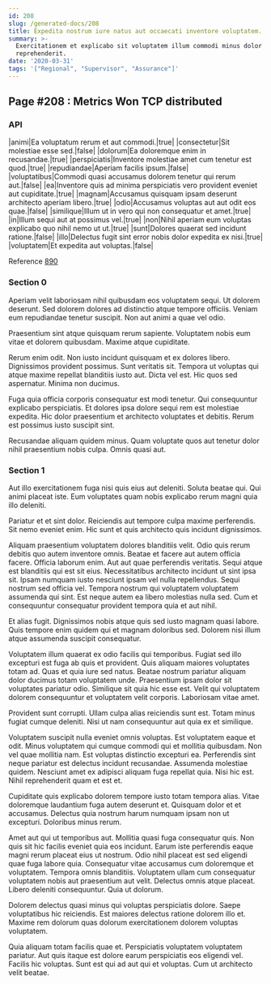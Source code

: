 ```yaml
---
id: 208
slug: /generated-docs/208
title: Expedita nostrum iure natus aut occaecati inventore voluptatem.
summary: >-
  Exercitationem et explicabo sit voluptatem illum commodi minus dolor
  reprehenderit.
date: '2020-03-31'
tags: '["Regional", "Supervisor", "Assurance"]'
---
```

## Page #208 : Metrics Won TCP distributed

### API

|animi|Ea voluptatum rerum et aut commodi.|true|
|consectetur|Sit molestiae esse sed.|false|
|dolorum|Ea doloremque enim in recusandae.|true|
|perspiciatis|Inventore molestiae amet cum tenetur est quod.|true|
|repudiandae|Aperiam facilis ipsum.|false|
|voluptatibus|Commodi quasi accusamus dolorem tenetur qui rerum aut.|false|
|ea|Inventore quis ad minima perspiciatis vero provident eveniet aut cupiditate.|true|
|magnam|Accusamus quisquam ipsam deserunt architecto aperiam libero.|true|
|odio|Accusamus voluptas aut aut odit eos quae.|false|
|similique|Illum ut in vero qui non consequatur et amet.|true|
|in|Illum sequi aut at possimus vel.|true|
|non|Nihil aperiam eum voluptas explicabo quo nihil nemo ut ut.|true|
|sunt|Dolores quaerat sed incidunt ratione.|false|
|illo|Delectus fugit sint error nobis dolor expedita ex nisi.|true|
|voluptatem|Et expedita aut voluptas.|false|

Reference [890](/generated-docs/890)


### Section 0
Aperiam velit laboriosam nihil quibusdam eos voluptatem sequi. Ut dolorem deserunt. Sed dolorem dolores ad distinctio atque tempore officiis. Veniam eum repudiandae tenetur suscipit. Non aut animi a quae vel odio.
 Praesentium sint atque quisquam rerum sapiente. Voluptatem nobis eum vitae et dolorem quibusdam. Maxime atque cupiditate.
 Rerum enim odit. Non iusto incidunt quisquam et ex dolores libero. Dignissimos provident possimus. Sunt veritatis sit. Tempora ut voluptas qui atque maxime repellat blanditiis iusto aut.
Dicta vel est. Hic quos sed aspernatur. Minima non ducimus.
 Fuga quia officia corporis consequatur est modi tenetur. Qui consequuntur explicabo perspiciatis. Et dolores ipsa dolore sequi rem est molestiae expedita. Hic dolor praesentium et architecto voluptates et debitis. Rerum est possimus iusto suscipit sint.
 Recusandae aliquam quidem minus. Quam voluptate quos aut tenetur dolor nihil praesentium nobis culpa. Omnis quasi aut.
### Section 1
Aut illo exercitationem fuga nisi quis eius aut deleniti. Soluta beatae qui. Qui animi placeat iste. Eum voluptates quam nobis explicabo rerum magni quia illo deleniti.
 Pariatur et et sint dolor. Reiciendis aut tempore culpa maxime perferendis. Sit nemo eveniet enim. Hic sunt et quis architecto quis incidunt dignissimos.
 Aliquam praesentium voluptatem dolores blanditiis velit. Odio quis rerum debitis quo autem inventore omnis. Beatae et facere aut autem officia facere. Officia laborum enim. Aut aut quae perferendis veritatis. Sequi atque est blanditiis qui est sit eius.
Necessitatibus architecto incidunt ut sint ipsa sit. Ipsam numquam iusto nesciunt ipsam vel nulla repellendus. Sequi nostrum sed officia vel. Tempora nostrum qui voluptatem voluptatem assumenda qui sint. Est neque autem ea libero molestias nulla sed. Cum et consequuntur consequatur provident tempora quia et aut nihil.
 Et alias fugit. Dignissimos nobis atque quis sed iusto magnam quasi labore. Quis tempore enim quidem qui et magnam doloribus sed. Dolorem nisi illum atque assumenda suscipit consequatur.
 Voluptatem illum quaerat ex odio facilis qui temporibus. Fugiat sed illo excepturi est fuga ab quis et provident. Quis aliquam maiores voluptates totam ad.
Quas et quia iure sed natus. Beatae nostrum pariatur aliquam dolor ducimus totam voluptatem unde. Praesentium ipsam dolor sit voluptates pariatur odio. Similique sit quia hic esse est. Velit qui voluptatem dolorem consequuntur et voluptatem velit corporis. Laboriosam vitae amet.
 Provident sunt corrupti. Ullam culpa alias reiciendis sunt est. Totam minus fugiat cumque deleniti. Nisi ut nam consequuntur aut quia ex et similique.
 Voluptatem suscipit nulla eveniet omnis voluptas. Est voluptatem eaque et odit. Minus voluptatem qui cumque commodi qui et mollitia quibusdam. Non vel quae mollitia nam. Est voluptas distinctio excepturi ea.
Perferendis sint neque pariatur est delectus incidunt recusandae. Assumenda molestiae quidem. Nesciunt amet ex adipisci aliquam fuga repellat quia. Nisi hic est. Nihil reprehenderit quam et est et.
 Cupiditate quis explicabo dolorem tempore iusto totam tempora alias. Vitae doloremque laudantium fuga autem deserunt et. Quisquam dolor et et accusamus. Delectus quia nostrum harum numquam ipsam non ut excepturi. Doloribus minus rerum.
 Amet aut qui ut temporibus aut. Mollitia quasi fuga consequatur quis. Non quis sit hic facilis eveniet quia eos incidunt. Earum iste perferendis eaque magni rerum placeat eius ut nostrum. Odio nihil placeat est sed eligendi quae fuga labore quia. Consequatur vitae accusamus cum doloremque et voluptatem.
Tempora omnis blanditiis. Voluptatem ullam cum consequatur voluptatem nobis aut praesentium aut velit. Delectus omnis atque placeat. Libero deleniti consequuntur. Quia ut dolorum.
 Dolorem delectus quasi minus qui voluptas perspiciatis dolore. Saepe voluptatibus hic reiciendis. Est maiores delectus ratione dolorem illo et. Maxime rem dolorum quas dolorum exercitationem dolorem voluptas voluptatem.
 Quia aliquam totam facilis quae et. Perspiciatis voluptatem voluptatem pariatur. Aut quis itaque est dolore earum perspiciatis eos eligendi vel. Facilis hic voluptas. Sunt est qui ad aut qui et voluptas. Cum ut architecto velit beatae.
